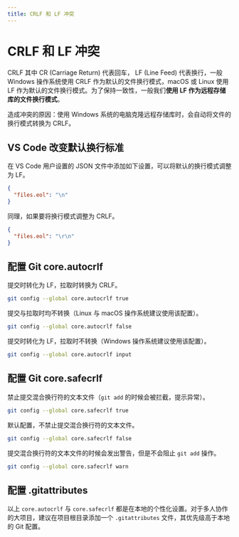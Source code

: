 ```yaml
---
title: CRLF 和 LF 冲突
---
```


# CRLF 和 LF 冲突

CRLF 其中 CR (Carriage Return) 代表回车， LF (Line Feed) 代表换行，一般 Windows 操作系统使用 CRLF 作为默认的文件换行模式，macOS 或 Linux 使用 LF 作为默认的文件换行模式。为了保持一致性，一般我们**使用 LF 作为远程存储库的文件换行模式**。

造成冲突的原因：使用 Windows 系统的电脑克隆远程存储库时，会自动将文件的换行模式转换为 CRLF。

## VS Code 改变默认换行标准

在 VS Code 用户设置的 JSON 文件中添加如下设置，可以将默认的换行模式调整为 LF。

```json filename="settings.json"
{
  "files.eol": "\n"
}
```

同理，如果要将换行模式调整为 CRLF。

```json filename="settings.json"
{
  "files.eol": "\r\n"
}
```

## 配置 Git core.autocrlf

提交时转化为 LF，拉取时转换为 CRLF。

```bash filename="Bash"
git config --global core.autocrlf true
```

提交与拉取时均不转换（Linux 与 macOS 操作系统建议使用该配置）。

```bash filename="Bash"
git config --global core.autocrlf false
```

提交时转化为 LF，拉取时不转换（Windows 操作系统建议使用该配置）。

```bash filename="Bash"
git config --global core.autocrlf input
```

## 配置 Git core.safecrlf

禁止提交混合换行符的文本文件（`git add` 的时候会被拦截，提示异常）。

```bash filename="Bash"
git config --global core.safecrlf true
```

默认配置，不禁止提交混合换行符的文本文件。

```bash filename="Bash"
git config --global core.safecrlf false
```

提交混合换行符的文本文件的时候会发出警告，但是不会阻止 `git add` 操作。

```bash filename="Bash"
git config --global core.safecrlf warn
```

## 配置 .gitattributes

以上 `core.autocrlf` 与 `core.safecrlf` 都是在本地的个性化设置。对于多人协作的大项目，建议在项目根目录添加一个 `.gitattributes` 文件，其优先级高于本地的 Git 配置。
